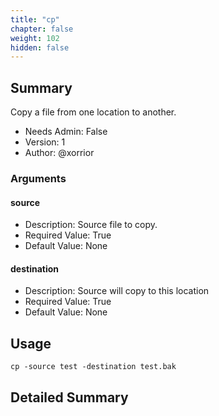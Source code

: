 ```yaml
---
title: "cp"
chapter: false
weight: 102
hidden: false
---
```


## Summary
Copy a file from one location to another.
  
- Needs Admin: False  
- Version: 1  
- Author: @xorrior  

### Arguments

#### source

- Description: Source file to copy.  
- Required Value: True  
- Default Value: None  

#### destination

- Description: Source will copy to this location  
- Required Value: True  
- Default Value: None  

## Usage

```
cp -source test -destination test.bak
```


## Detailed Summary


